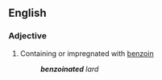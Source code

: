 ==English==

===Adjective===
{{en-adj}}

# {{lb|en|medicine}} Containing or impregnated with [[benzoin]]
#: '''''benzoinated''' lard''